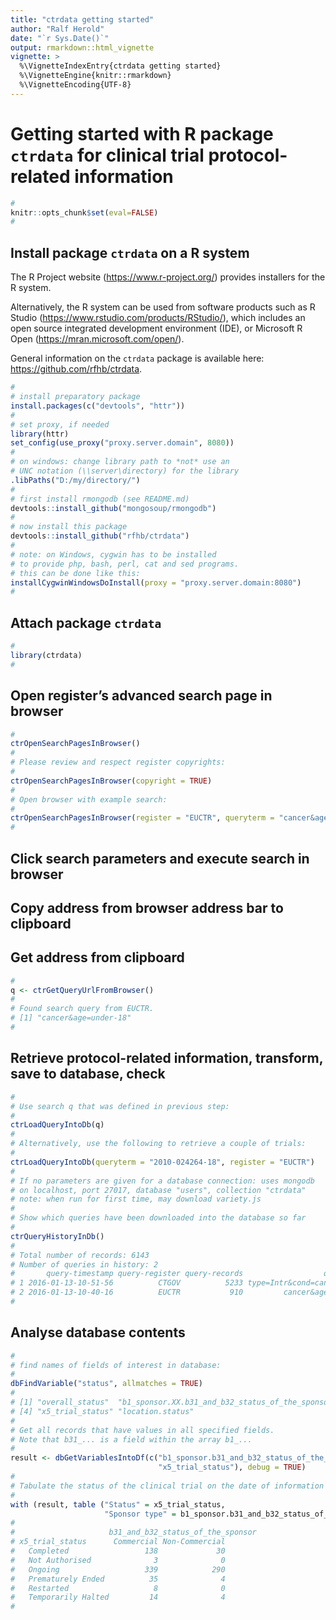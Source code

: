 ```yaml
---
title: "ctrdata getting started"
author: "Ralf Herold"
date: "`r Sys.Date()`"
output: rmarkdown::html_vignette
vignette: >
  %\VignetteIndexEntry{ctrdata getting started}
  %\VignetteEngine{knitr::rmarkdown}
  %\VignetteEncoding{UTF-8}
---
```


# Getting started with R package `ctrdata` for clinical trial protocol-related information

```r
#
knitr::opts_chunk$set(eval=FALSE)
#
```

## Install package `ctrdata` on a R system

The R Project website ([https://www.r-project.org/](https://www.r-project.org/)) provides installers for the R system. 

Alternatively, the R system can be used from software products such as R Studio ([https://www.rstudio.com/products/RStudio/](https://www.rstudio.com/products/RStudio/)), which includes an open source integrated development environment (IDE), or Microsoft R Open ([https://mran.microsoft.com/open/](https://mran.microsoft.com/open/)). 

General information on the `ctrdata` package is available here: [https://github.com/rfhb/ctrdata](https://github.com/rfhb/ctrdata). 

```r
# 
# install preparatory package
install.packages(c("devtools", "httr"))
#
# set proxy, if needed
library(httr)
set_config(use_proxy("proxy.server.domain", 8080))
#
# on windows: change library path to *not* use an 
# UNC notation (\\server\directory) for the library
.libPaths("D:/my/directory/")
#
# first install rmongodb (see README.md)
devtools::install_github("mongosoup/rmongodb")
#
# now install this package
devtools::install_github("rfhb/ctrdata")
#
# note: on Windows, cygwin has to be installed
# to provide php, bash, perl, cat and sed programs.
# this can be done like this: 
installCygwinWindowsDoInstall(proxy = "proxy.server.domain:8080") 
#
```


## Attach package `ctrdata`
```r
#
library(ctrdata)
#
```

## Open register's advanced search page in browser
```r
#
ctrOpenSearchPagesInBrowser()
#
# Please review and respect register copyrights:
#
ctrOpenSearchPagesInBrowser(copyright = TRUE)
#
# Open browser with example search:
#
ctrOpenSearchPagesInBrowser(register = "EUCTR", queryterm = "cancer&age=under-18")
#
```

## Click search parameters and execute search in browser 

## Copy address from browser address bar to clipboard

## Get address from clipboard
```r
#
q <- ctrGetQueryUrlFromBrowser()
#
# Found search query from EUCTR.
# [1] "cancer&age=under-18"
#
```

## Retrieve protocol-related information, transform, save to database, check
```r
#
# Use search q that was defined in previous step: 
#
ctrLoadQueryIntoDb(q)
#
# Alternatively, use the following to retrieve a couple of trials: 
#
ctrLoadQueryIntoDb(queryterm = "2010-024264-18", register = "EUCTR")
#
# If no parameters are given for a database connection: uses mongodb
# on localhost, port 27017, database "users", collection "ctrdata"
# note: when run for first time, may download variety.js
#
# Show which queries have been downloaded into the database so far
#
ctrQueryHistoryInDb()
#
# Total number of records: 6143
# Number of queries in history: 2
#       query-timestamp query-register query-records                  query-term
# 1 2016-01-13-10-51-56          CTGOV          5233 type=Intr&cond=cancer&age=0
# 2 2016-01-13-10-40-16          EUCTR           910         cancer&age=under-18
#
```

## Analyse database contents
```r
#
# find names of fields of interest in database:
#
dbFindVariable("status", allmatches = TRUE)
#
# [1] "overall_status"  "b1_sponsor.XX.b31_and_b32_status_of_the_sponsor" "p_end_of_trial_status"                          
# [4] "x5_trial_status" "location.status"                                 "location.XX.status"
#
# Get all records that have values in all specified fields.
# Note that b31_... is a field within the array b1_...
#
result <- dbGetVariablesIntoDf(c("b1_sponsor.b31_and_b32_status_of_the_sponsor", 
                                 "x5_trial_status"), debug = TRUE)
#
# Tabulate the status of the clinical trial on the date of information retrieval
#
with (result, table ("Status" = x5_trial_status, 
                     "Sponsor type" = b1_sponsor.b31_and_b32_status_of_the_sponsor))
#
#                     b31_and_b32_status_of_the_sponsor
# x5_trial_status      Commercial Non-Commercial
#   Completed                 138             30
#   Not Authorised              3              0
#   Ongoing                   339            290
#   Prematurely Ended          35              4
#   Restarted                   8              0
#   Temporarily Halted         14              4
#
```
